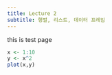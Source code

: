 ```yaml
---
title: Lecture 2 
subtitle: 행렬, 리스트, 데이터 프레임
---
```


this is test page

```r
x <- 1:10
y <- x^2
plot(x,y)
```
